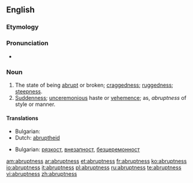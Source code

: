 ==English==

===Etymology===
{{suffix|abrupt|ness}}

===Pronunciation===
* {{a|US}} {{IPA|/ə.ˈbɹʌp.nəs/|/ə.ˈbɹʌpt.nəs/}}

===Noun===
{{en-noun|es}}

# The state of being [[abrupt]] or broken; [[craggedness]]; [[ruggedness]]; [[steepness]].
# [[suddenness|Suddenness]]; [[unceremonious]] haste or [[vehemence]]; as, ''abruptness'' of style or manner.

====Translations====
{{trans-top|state of being abrupt}}
* Bulgarian: {{t|bg|стръмност}}
* Dutch: [[abruptheid]] {{f}}
{{trans-mid}}
{{trans-bottom}}

{{trans-top|suddenness}}
* Bulgarian: [[рязкост]], [[внезапност]], [[безцеремонност]]
{{trans-mid}}
{{trans-bottom}}

[[am:abruptness]]
[[ar:abruptness]]
[[et:abruptness]]
[[fr:abruptness]]
[[ko:abruptness]]
[[io:abruptness]]
[[it:abruptness]]
[[pl:abruptness]]
[[ru:abruptness]]
[[te:abruptness]]
[[vi:abruptness]]
[[zh:abruptness]]